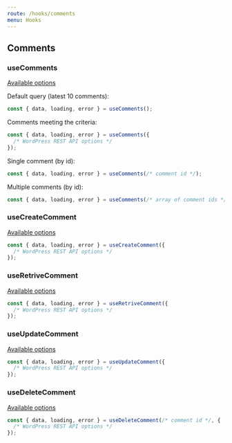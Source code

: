 ```yaml
---
route: /hooks/comments
menu: Hooks
---
```


## Comments

### useComments

[Available options](https://developer.wordpress.org/rest-api/reference/comments/#list-comments)

Default query (latest 10 comments):

```jsx
const { data, loading, error } = useComments();
```

Comments meeting the criteria:

```jsx
const { data, loading, error } = useComments({
  /* WordPress REST API options */
});
```

Single comment (by id):

```jsx
const { data, loading, error } = useComments(/* comment id */);
```

Multiple comments (by id):

```jsx
const { data, loading, error } = useComments(/* array of comment ids */);
```

### useCreateComment

[Available options](https://developer.wordpress.org/rest-api/reference/comments/#create-a-comment)

```jsx
const { data, loading, error } = useCreateComment({
  /* WordPress REST API options */
});
```

### useRetriveComment

[Available options](https://developer.wordpress.org/rest-api/reference/comments/#retrieve-a-comment)

```jsx
const { data, loading, error } = useRetriveComment({
  /* WordPress REST API options */
});
```

### useUpdateComment

[Available options](https://developer.wordpress.org/rest-api/reference/comments/#update-a-comment)

```jsx
const { data, loading, error } = useUpdateComment({
  /* WordPress REST API options */
});
```

### useDeleteComment

[Available options](https://developer.wordpress.org/rest-api/reference/comments/#delete-a-comment)

```jsx
const { data, loading, error } = useDeleteComment(/* comment id */, {
  /* WordPress REST API options */
});
```
